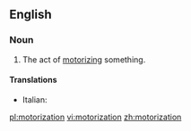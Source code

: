 ==English==

===Noun===
{{en-noun}}

# The act of [[motorize|motorizing]] something.

====Translations====
* Italian: {{t-|it|motorizzazione|f}}

[[pl:motorization]]
[[vi:motorization]]
[[zh:motorization]]
